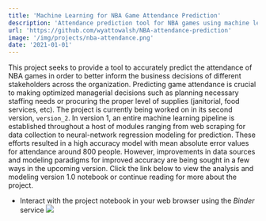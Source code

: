 ```yaml
---
title: 'Machine Learning for NBA Game Attendance Prediction'
description: 'Attendance prediction tool for NBA games using machine learning. Full pipeline implemented in Python from data ingestion to prediction. Attained mean absolute error of around 800 people (about 5% capacity) on test set.'
url: 'https://github.com/wyattowalsh/NBA-attendance-prediction'
image: '/img/projects/nba-attendance.png'
date: '2021-01-01'
---
```


This project seeks to provide a tool to accurately predict the attendance of NBA games in order to better inform the business decisions of different stakeholders across the organization. Predicting game attendance is crucial to making optimized managerial decisions such as planning necessary staffing needs or procuring the proper level of supplies (janitorial, food services, etc). The project is currently being worked on in its second version, `version_2`. In version 1, an entire machine learning pipeline is established throughout a host of modules ranging from web scraping for data collection to neural-network regression modeling for prediction. These efforts resulted in a high accuracy model with mean absolute error values for attendance around 800 people. However, improvements in data sources and modeling paradigms for improved accuracy are being sought in a few ways in the upcoming version. Click the link below to view the analysis and modeling version 1.0 notebook or continue reading for more about the project. 

- Interact with the project notebook in your web browser using the <i>Binder</i> service <a target="_blank" rel="noopener noreferrer" href="https://mybinder.org/v2/gh/wyattowalsh/NBA-attendance-prediction/HEAD?filepath=nb.ipynb"> <img src="https://mybinder.org/badge_logo.svg"/></a>
